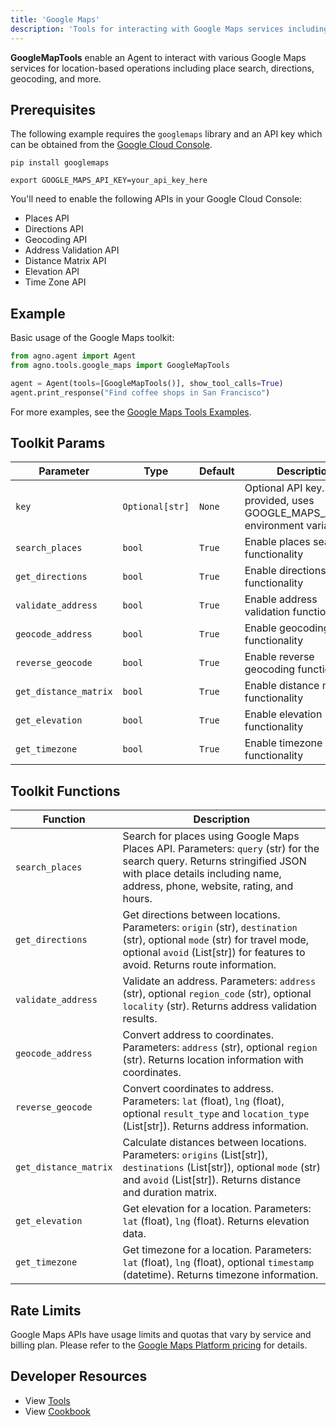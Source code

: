 ```yaml
---
title: 'Google Maps'
description: 'Tools for interacting with Google Maps services including place search, directions, geocoding, and more'
---
```


**GoogleMapTools** enable an Agent to interact with various Google Maps services for location-based operations including place search, directions, geocoding, and more.

## Prerequisites

The following example requires the `googlemaps` library and an API key which can be obtained from the [Google Cloud Console](https://console.cloud.google.com/projectselector2/google/maps-apis/credentials).

```shell
pip install googlemaps
```

```shell
export GOOGLE_MAPS_API_KEY=your_api_key_here
```

You'll need to enable the following APIs in your Google Cloud Console:

- Places API
- Directions API
- Geocoding API
- Address Validation API
- Distance Matrix API
- Elevation API
- Time Zone API

## Example

Basic usage of the Google Maps toolkit:

```python
from agno.agent import Agent
from agno.tools.google_maps import GoogleMapTools

agent = Agent(tools=[GoogleMapTools()], show_tool_calls=True)
agent.print_response("Find coffee shops in San Francisco")
```

For more examples, see the [Google Maps Tools Examples](/examples/concepts/tools/google_maps).

## Toolkit Params

| Parameter             | Type            | Default | Description                                                                      |
| --------------------- | --------------- | ------- | -------------------------------------------------------------------------------- |
| `key`                 | `Optional[str]` | `None`  | Optional API key. If not provided, uses GOOGLE_MAPS_API_KEY environment variable |
| `search_places`       | `bool`          | `True`  | Enable places search functionality                                               |
| `get_directions`      | `bool`          | `True`  | Enable directions functionality                                                  |
| `validate_address`    | `bool`          | `True`  | Enable address validation functionality                                          |
| `geocode_address`     | `bool`          | `True`  | Enable geocoding functionality                                                   |
| `reverse_geocode`     | `bool`          | `True`  | Enable reverse geocoding functionality                                           |
| `get_distance_matrix` | `bool`          | `True`  | Enable distance matrix functionality                                             |
| `get_elevation`       | `bool`          | `True`  | Enable elevation functionality                                                   |
| `get_timezone`        | `bool`          | `True`  | Enable timezone functionality                                                    |

## Toolkit Functions

| Function              | Description                                                                                                                                                                                              |
| --------------------- | -------------------------------------------------------------------------------------------------------------------------------------------------------------------------------------------------------- |
| `search_places`       | Search for places using Google Maps Places API. Parameters: `query` (str) for the search query. Returns stringified JSON with place details including name, address, phone, website, rating, and hours.  |
| `get_directions`      | Get directions between locations. Parameters: `origin` (str), `destination` (str), optional `mode` (str) for travel mode, optional `avoid` (List[str]) for features to avoid. Returns route information. |
| `validate_address`    | Validate an address. Parameters: `address` (str), optional `region_code` (str), optional `locality` (str). Returns address validation results.                                                           |
| `geocode_address`     | Convert address to coordinates. Parameters: `address` (str), optional `region` (str). Returns location information with coordinates.                                                                     |
| `reverse_geocode`     | Convert coordinates to address. Parameters: `lat` (float), `lng` (float), optional `result_type` and `location_type` (List[str]). Returns address information.                                           |
| `get_distance_matrix` | Calculate distances between locations. Parameters: `origins` (List[str]), `destinations` (List[str]), optional `mode` (str) and `avoid` (List[str]). Returns distance and duration matrix.               |
| `get_elevation`       | Get elevation for a location. Parameters: `lat` (float), `lng` (float). Returns elevation data.                                                                                                          |
| `get_timezone`        | Get timezone for a location. Parameters: `lat` (float), `lng` (float), optional `timestamp` (datetime). Returns timezone information.                                                                    |

## Rate Limits

Google Maps APIs have usage limits and quotas that vary by service and billing plan. Please refer to the [Google Maps Platform pricing](https://cloud.google.com/maps-platform/pricing) for details.

## Developer Resources

- View [Tools](https://github.com/agno-agi/agno/blob/main/libs/agno/agno/tools/google_maps.py)
- View [Cookbook](https://github.com/agno-agi/agno/blob/main/cookbook/tools/google_maps_tools.py)
